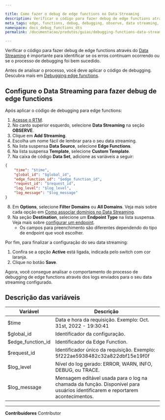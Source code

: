 ```yaml
---

title: Como fazer o debug de edge functions no Data Streaming
description: Verificar o código para fazer debug de edge functions através do Data Streaming é importante para identificar se os erros continuam ocorrendo ou se o processo de debugging foi bem sucedido.
meta_tags: edge, functions, debug, debugging, observe, data streaming, logs
namespace: docs_debug_functions_dts
permalink: /documentacao/produtos/guias/debugging-functions-data-streaming/

---
```


Verificar o código para fazer debug de edge functions através do [Data Streaming](/pt-br/documentacao/produtos/data-streaming/) é importante para identificar se os erros continuam ocorrendo ou se o processo de debugging foi bem sucedido.

Antes de analisar o processo, você deve aplicar o código de debugging. Descubra mais em [Debugging edge functions](/pt-br/documentacao/produtos/edge-application/edge-functions/debugging/).

## Configure o Data Streaming para fazer debug de edge functions

Após aplicar o código de debugging para edge functions:

1. [Acesse o RTM](https://manager.azion.com/).
2. No canto superior esquerdo, selecione **Data Streaming** na seção **OBSERVE**.
3. Clique em **Add Streaming**.
4. Escolha um nome fácil de lembrar para o seu data streaming.
5. Na lista suspensa **Data Source**, selecione **Edge Functions**.
6. Na lista suspensa **Template**, selecione **Custom Template**.
7. Na caixa de código **Data Set**, adicione as variáveis a seguir:

```json
{
	"time": "$time",
    "global_id": "$global_id",
    "edge_function_id": "$edge_function_id",
    "request_id": "$request_id",
    "log_level": "$log_level",
    "log_message": "$log_message"
}
```



8. Em **Options**, selecione **Filter Domains** ou **All Domains**. Veja mais sobre cada opção em [Como associar domínios no Data Streaming](/pt-br/documentacao/produtos/guias/data-streaming-associar-dominios/).
9.  Na seção **Destination**, selecione um **Endpoint Type** na lista suspensa. Veja mais sobre [configurar um endpoint](/pt-br/documentacao/produtos/data-streaming/#endpoints).
    - Os campos para preenchimento são diferentes dependendo do tipo de endpoint que você escolher.

Por fim, para finalizar a configuração do seu data streaming:

1. Confira se a opção **Active** está ligada, indicada pelo switch com cor laranja.
2. Clique no botão **Save**.

Agora, você consegue analisar o comportamento do processo de debugging de edge functions através dos logs enviados para o seu data streaming configurado.

## Descrição das variáveis

| Variável          | Descrição                                                   |
| ----------------- | ----------------------------------------------------------- |
| $time             | Data e hora da requisição. Exemplo: Oct. 31st, 2022 - 19:30:41                               |
| $global_id        | Identificador da configuração.                                        |
| $edge_function_id | Identificador da Edge Function.                                   |
| $request_id       | Identificador único da requisição. Exemplo: 5f222ae5938482c32a822dbf15e19f0f                                         |
| $log_level        | Nível do log gerado: ERROR, WARN, INFO, DEBUG, ou TRACE. |
| $log_message      | Mensagem editável usada para o log na chamada da função. Disponível para usuários identificarem e reportarem acontecimentos.     |



---


**Contribuidores** <ContributorList>Contributor</ContributorList>
